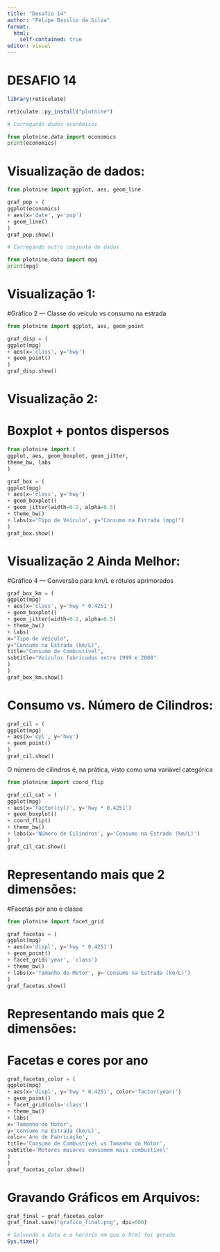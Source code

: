---
title: "Desafio 14"
author: "Felipe Basilio da Silva"
format:
  html:
    self-contained: true
editor: visual
---

# DESAFIO 14

```{r setup}
library(reticulate)

reticulate::py_install("plotnine")
```

```{python}
# Carregando dados econômicos

from plotnine.data import economics
print(economics)
```

# Visualização de dados:

```{python}
from plotnine import ggplot, aes, geom_line

graf_pop = (
ggplot(economics)
+ aes(x='date', y='pop')
+ geom_line()
)
graf_pop.show()
```


```{python}
# Carregando outro conjunto de dados

from plotnine.data import mpg
print(mpg)
```

# Visualização 1:
#Gráfico 2 — Classe do veículo vs consumo na estrada
```{python}
from plotnine import ggplot, aes, geom_point

graf_disp = (
ggplot(mpg)
+ aes(x='class', y='hwy')
+ geom_point()
)
graf_disp.show()
```

# Visualização 2:
# Boxplot + pontos dispersos
```{python}
from plotnine import (
ggplot, aes, geom_boxplot, geom_jitter,
theme_bw, labs
)

graf_box = (
ggplot(mpg)
+ aes(x='class', y='hwy')
+ geom_boxplot()
+ geom_jitter(width=0.2, alpha=0.5)
+ theme_bw()
+ labs(x="Tipo de Veículo", y="Consumo na Estrada (mpg)")
)
graf_box.show()
```

# Visualização 2 Ainda Melhor:
#Gráfico 4 — Conversão para km/L e rótulos aprimorados
```{python}
graf_box_km = (
ggplot(mpg)
+ aes(x='class', y='hwy * 0.4251')
+ geom_boxplot()
+ geom_jitter(width=0.2, alpha=0.5)
+ theme_bw()
+ labs(
x="Tipo de Veículo",
y="Consumo na Estrada (km/L)",
title="Consumo de Combustível",
subtitle="Veículos fabricados entre 1999 e 2008"
)
)
graf_box_km.show()
```


# Consumo vs. Número de Cilindros:

```{python}
graf_cil = (
ggplot(mpg)
+ aes(x='cyl', y='hwy')
+ geom_point()
)
graf_cil.show()
```

O número de cilindros é, na prática, visto como uma variável categórica

```{python}
from plotnine import coord_flip

graf_cil_cat = (
ggplot(mpg)
+ aes(x='factor(cyl)', y='hwy * 0.4251')
+ geom_boxplot()
+ coord_flip()
+ theme_bw()
+ labs(x='Número de Cilindros', y='Consumo na Estrada (km/L)')
)
graf_cil_cat.show()
```

# Representando mais que 2 dimensões:
#Facetas por ano e classe
```{python}
from plotnine import facet_grid

graf_facetas = (
ggplot(mpg)
+ aes(x='displ', y='hwy * 0.4251')
+ geom_point()
+ facet_grid('year', 'class')
+ theme_bw()
+ labs(x='Tamanho do Motor', y='Consumo na Estrada (km/L)')
)
graf_facetas.show()
```

# Representando mais que 2 dimensões:
# Facetas e cores por ano
```{python}
graf_facetas_color = (
ggplot(mpg)
+ aes(x='displ', y='hwy * 0.4251', color='factor(year)')
+ geom_point()
+ facet_grid(cols='class')
+ theme_bw()
+ labs(
x='Tamanho do Motor',
y='Consumo na Estrada (km/L)',
color='Ano de Fabricação',
title='Consumo de Combustível vs Tamanho do Motor',
subtitle='Motores maiores consomem mais combustível'
)
)
graf_facetas_color.show()

```

# Gravando Gráficos em Arquivos:
```{python}
graf_final = graf_facetas_color
graf_final.save("grafico_final.png", dpi=600)
```

```{r}
# Salvando a data e o horário em que o html foi gerado
Sys.time()
```